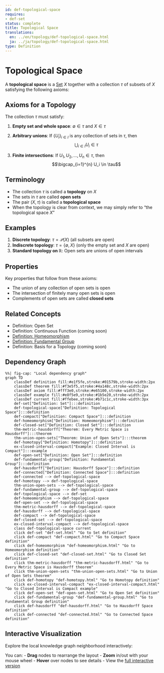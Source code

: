 ```yaml
---
id: def-topological-space
requires:
- def-set
status: complete
title: Topological Space
translations:
  en: ../en/topology/def-topological-space.html
  ja: ../ja/topology/def-topological-space.html
type: Definition
---
```


# Topological Space {#def-topological-space}

A **topological space** is a [Set](../logic-set-theory/def-set.qmd) $X$ together with a collection $\tau$ of subsets of $X$ satisfying the following axioms:

## Axioms for a Topology

The collection $\tau$ must satisfy:

1. **Empty set and whole space**: $\emptyset \in \tau$ and $X \in \tau$

2. **Arbitrary unions**: If $\{U_i\}_{i \in I}$ is any collection of sets in $\tau$, then
   $$\bigcup_{i \in I} U_i \in \tau$$

3. **Finite intersections**: If $U_1, U_2, \ldots, U_n \in \tau$, then
   $$\bigcap_{i=1}^{n} U_i \in \tau$$

## Terminology

- The collection $\tau$ is called a **topology** on $X$
- The sets in $\tau$ are called **open sets**
- The pair $(X, \tau)$ is called a **topological space**
- When the topology is clear from context, we may simply refer to "the topological space $X$"

## Examples

1. **Discrete topology**: $\tau = \mathcal{P}(X)$ (all subsets are open)
2. **Indiscrete topology**: $\tau = \{\emptyset, X\}$ (only the empty set and $X$ are open)
3. **Standard topology on $\mathbb{R}$**: Open sets are unions of open intervals

## Properties

Key properties that follow from these axioms:

- The union of any collection of open sets is open
- The intersection of finitely many open sets is open
- Complements of open sets are called **closed sets**

## Related Concepts

- Definition: Open Set
- Definition: Continuous Function (coming soon)
- [Definition: Homeomorphism](def-homeomorphism.qmd)
- [Definition: Fundamental Group](def-fundamental-group.qmd)
- Definition: Basis for a Topology (coming soon)

## Dependency Graph

```mermaid
%%| fig-cap: "Local dependency graph"
graph TD
    classDef definition fill:#e1f5fe,stroke:#01579b,stroke-width:2px
    classDef theorem fill:#f3e5f5,stroke:#4a148c,stroke-width:2px
    classDef axiom fill:#fff3e0,stroke:#e65100,stroke-width:2px
    classDef example fill:#e8f5e9,stroke:#1b5e20,stroke-width:2px
    classDef current fill:#ffebee,stroke:#b71c1c,stroke-width:3px
    def-set["Definition: Set"]:::definition
    def-topological-space["Definition: Topological Space"]:::definition
    def-compact["Definition: Compact Space"]:::definition
    def-homeomorphism["Definition: Homeomorphism"]:::definition
    def-closed-set["Definition: Closed Set"]:::definition
    thm-metric-hausdorff["Theorem: Every Metric Space is Hausdorff"]:::theorem
    thm-union-open-sets["Theorem: Union of Open Sets"]:::theorem
    def-homotopy["Definition: Homotopy"]:::definition
    ex-closed-interval-compact["Example: Closed Interval is Compact"]:::example
    def-open-set["Definition: Open Set"]:::definition
    def-fundamental-group["Definition: Fundamental Group"]:::definition
    def-hausdorff["Definition: Hausdorff Space"]:::definition
    def-connected["Definition: Connected Space"]:::definition
    def-connected --> def-topological-space
    def-homotopy --> def-topological-space
    thm-union-open-sets --> def-topological-space
    def-fundamental-group --> def-topological-space
    def-topological-space --> def-set
    def-homeomorphism --> def-topological-space
    def-open-set --> def-topological-space
    thm-metric-hausdorff --> def-topological-space
    def-hausdorff --> def-topological-space
    def-compact --> def-topological-space
    def-closed-set --> def-topological-space
    ex-closed-interval-compact --> def-topological-space
    class def-topological-space current
    click def-set "def-set.html" "Go to Set definition"
    click def-compact "def-compact.html" "Go to Compact Space definition"
    click def-homeomorphism "def-homeomorphism.html" "Go to Homeomorphism definition"
    click def-closed-set "def-closed-set.html" "Go to Closed Set definition"
    click thm-metric-hausdorff "thm-metric-hausdorff.html" "Go to Every Metric Space is Hausdorff theorem"
    click thm-union-open-sets "thm-union-open-sets.html" "Go to Union of Open Sets theorem"
    click def-homotopy "def-homotopy.html" "Go to Homotopy definition"
    click ex-closed-interval-compact "ex-closed-interval-compact.html" "Go to Closed Interval is Compact example"
    click def-open-set "def-open-set.html" "Go to Open Set definition"
    click def-fundamental-group "def-fundamental-group.html" "Go to Fundamental Group definition"
    click def-hausdorff "def-hausdorff.html" "Go to Hausdorff Space definition"
    click def-connected "def-connected.html" "Go to Connected Space definition"
```

## Interactive Visualization

Explore the local knowledge graph neighborhood interactively:

::: {.graph-viz data-id="def-topological-space" data-width="700" data-height="500"}
:::

You can:
- **Drag** nodes to rearrange the layout
- **Zoom** in/out with your mouse wheel
- **Hover** over nodes to see details
- View the [full interactive version](../../output/interactive/en/def-topological-space.html){target="_blank"}
